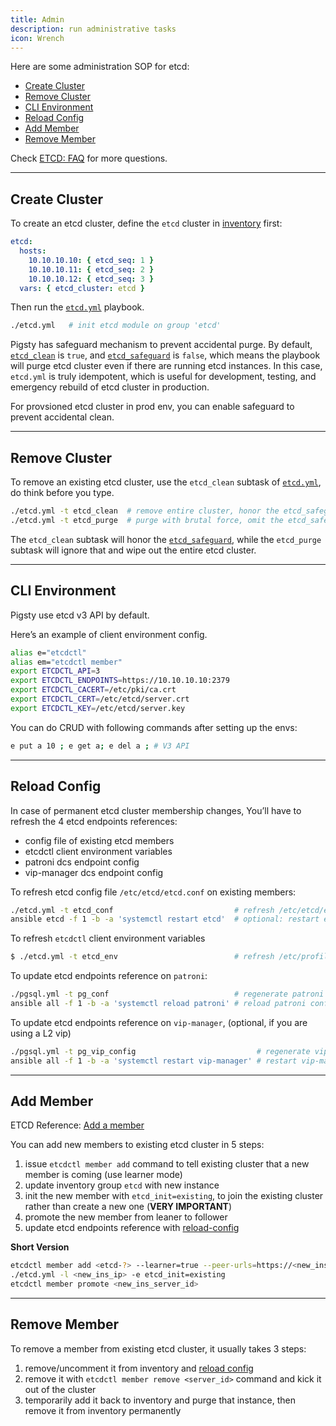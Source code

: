 ```yaml
---
title: Admin
description: run administrative tasks
icon: Wrench
---
```



Here are some administration SOP for etcd:

- [Create Cluster](/docs/etcd/admin/#create-cluster)
- [Remove Cluster](/docs/etcd/admin/#remove-cluster)
- [CLI Environment](/docs/etcd/admin/#cli-environment)
- [Reload Config](/docs/etcd/admin/#reload-config)
- [Add Member](/docs/etcd/admin/#add-member)
- [Remove Member](/docs/etcd/admin/#remove-member)

Check [ETCD: FAQ](/docs/etcd/faq/) for more questions.

------

## Create Cluster

To create an etcd cluster, define the `etcd` cluster in [inventory](/docs/config/inventory) first:

```yaml
etcd:
  hosts:
    10.10.10.10: { etcd_seq: 1 }
    10.10.10.11: { etcd_seq: 2 }
    10.10.10.12: { etcd_seq: 3 }
  vars: { etcd_cluster: etcd }
```

Then run the [`etcd.yml`](/docs/etcd/playbook/#etcdyml) playbook.

```bash
./etcd.yml   # init etcd module on group 'etcd'
```

Pigsty has safeguard mechanism to prevent accidental purge. By default, [`etcd_clean`](/docs/etcd/param#etcd_clean) is `true`, and [`etcd_safeguard`](/docs/etcd/param#etcd_safeguard) is `false`, which means the playbook will purge etcd cluster even if there are running etcd instances. In this case, `etcd.yml` is truly idempotent, which is useful for development, testing, and emergency rebuild of etcd cluster in production.

For provsioned etcd cluster in prod env, you can enable safeguard to prevent accidental clean.

------

## Remove Cluster

To remove an existing etcd cluster, use the `etcd_clean` subtask of [`etcd.yml`](/docs/etcd/playbook/#etcdyml), do think before you type.

```bash
./etcd.yml -t etcd_clean  # remove entire cluster, honor the etcd_safeguard
./etcd.yml -t etcd_purge  # purge with brutal force, omit the etcd_safeguard
```

The `etcd_clean` subtask will honor the [`etcd_safeguard`](/docs/etcd/param#etcd_safeguard), while the `etcd_purge` subtask will ignore that and wipe out the entire etcd cluster.

------

## CLI Environment

Pigsty use etcd v3 API by default.

Here’s an example of client environment config.

```bash
alias e="etcdctl"
alias em="etcdctl member"
export ETCDCTL_API=3
export ETCDCTL_ENDPOINTS=https://10.10.10.10:2379
export ETCDCTL_CACERT=/etc/pki/ca.crt
export ETCDCTL_CERT=/etc/etcd/server.crt
export ETCDCTL_KEY=/etc/etcd/server.key
```

You can do CRUD with following commands after setting up the envs:

```bash
e put a 10 ; e get a; e del a ; # V3 API
```

------

## Reload Config

In case of permanent etcd cluster membership changes, You’ll have to refresh the 4 etcd endpoints references:

- config file of existing etcd members
- etcdctl client environment variables
- patroni dcs endpoint config
- vip-manager dcs endpoint config

To refresh etcd config file `/etc/etcd/etcd.conf` on existing members:

```bash
./etcd.yml -t etcd_conf                           # refresh /etc/etcd/etcd.conf with latest status
ansible etcd -f 1 -b -a 'systemctl restart etcd'  # optional: restart etcd
```

To refresh `etcdctl` client environment variables

```bash
$ ./etcd.yml -t etcd_env                          # refresh /etc/profile.d/etcdctl.sh
```

To update etcd endpoints reference on `patroni`:

```bash
./pgsql.yml -t pg_conf                            # regenerate patroni config
ansible all -f 1 -b -a 'systemctl reload patroni' # reload patroni config
```

To update etcd endpoints reference on `vip-manager`, (optional, if you are using a L2 vip)

```bash
./pgsql.yml -t pg_vip_config                           # regenerate vip-manager config
ansible all -f 1 -b -a 'systemctl restart vip-manager' # restart vip-manager to use new config
```

------

## Add Member

ETCD Reference: [Add a member](https://etcd.io/docs/v3.5/op-guide/runtime-configuration/#add-a-new-member)

You can add new members to existing etcd cluster in 5 steps:

1. issue `etcdctl member add` command to tell existing cluster that a new member is coming (use learner mode)
2. update inventory group `etcd` with new instance
3. init the new member with `etcd_init=existing`, to join the existing cluster rather than create a new one (**VERY IMPORTANT**)
4. promote the new member from leaner to follower
5. update etcd endpoints reference with [reload-config](/docs/etcd/admin/#reload-config)

**Short Version**

```bash
etcdctl member add <etcd-?> --learner=true --peer-urls=https://<new_ins_ip>:2380
./etcd.yml -l <new_ins_ip> -e etcd_init=existing
etcdctl member promote <new_ins_server_id>
```


------

## Remove Member

To remove a member from existing etcd cluster, it usually takes 3 steps:

1. remove/uncomment it from inventory and [reload config](/docs/etcd/admin/#reload-config)
2. remove it with `etcdctl member remove <server_id>` command and kick it out of the cluster
3. temporarily add it back to inventory and purge that instance, then remove it from inventory permanently

